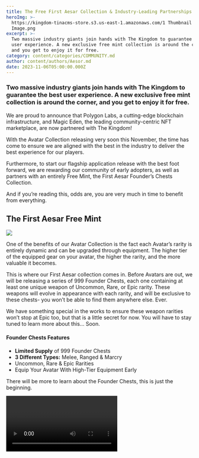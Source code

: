```yaml
---
title: The Free First Aesar Collection & Industry-Leading Partnerships
heroImg: >-
  https://kingdom-tinacms-store.s3.us-east-1.amazonaws.com/1 Thumbnail Heading
  Image.png
excerpt: >-
  Two massive industry giants join hands with The Kingdom to guarantee the best
  user experience. A new exclusive free mint collection is around the corner,
  and you get to enjoy it for free.
category: content/categories/COMMUNITY.md
author: content/authors/Aesor.md
date: 2023-11-06T05:00:00.000Z
---
```


### Two massive industry giants join hands with The Kingdom to guarantee the best user experience. A new exclusive free mint collection is around the corner, and you get to enjoy it for free.

We are proud to announce that Polygon Labs, a cutting-edge blockchain infrastructure, and Magic Eden, the leading community-centric NFT marketplace, are now partnered with The Kingdom!

With the Avatar Collection releasing very soon this November, the time has come to ensure we are aligned with the best in the industry to deliver the best experience for our players.

Furthermore, to start our flagship application release with the best foot forward, we are rewarding our community of early adopters, as well as partners with an entirely Free Mint, the First Aesar Founder’s Chests Collection.

And if you’re reading this, odds are, you are very much in time to benefit from everything.

## The First Aesar Free Mint

![](<https://kingdom-tinacms-store.s3.us-east-1.amazonaws.com/2 Founder Chest Image.png>)

One of the benefits of our Avatar Collection is the fact each Avatar’s rarity is entirely dynamic and can be upgraded through equipment. The higher tier of the equipped gear on your avatar, the higher the rarity, and the more valuable it becomes.

This is where our First Aesar collection comes in. Before Avatars are out, we will be releasing a series of 999 Founder Chests, each one containing at least one unique weapon of Uncommon, Rare, or Epic rarity. These weapons will evolve in appearance with each rarity, and will be exclusive to these chests- you won’t be able to find them anywhere else. Ever.

We have something special in the works to ensure these weapon rarities won’t stop at Epic too, but that is a little secret for now. You will have to stay tuned to learn more about this… Soon.

#### **Founder Chests Features**

* **Limited Supply** of 999 Founder Chests
* **3 Different Types:** Melee, Ranged & Marcry 
* Uncommon, Rare & Epic Rarities
* Equip Your Avatar With High-Tier Equipment Early

There will be more to learn about the Founder Chests, this is just the beginning. 

<video url="https://kingdom-tinacms-store.s3.us-east-1.amazonaws.com/CHEST_FINAL.mp4" />

#### **How do I become eligible to get a Founder Chest?**

It’s very simple. Go to our website at [the-kingdom.world](https://the-kingdom.world/), and create an account.

After that, simply participate in our Community Rewards program, and climb our leaderboard, you can check it at any time in your account portal.

Do you feel discouraged to participate, when some people are already deep within these rewards?

Don’t be, this is why:

**It only takes about 15 points to get to the Top 10!**\
\
At the time of writing, you can get 10 points by liking, commenting, and sharing our announcement post on Twitter.

Here are **3 other ways** you can **go beyond 15 points** within our Leaderboard:

* Reach the ‘Acolyte’ & ‘Proven’ Ranks on Discord = 10 Points
* Engage with 5 @TheKingdomWrld Tweets = 5 Points
* Play 1 Game Event With The Kingdom = 5 Points

That’s 20 points you can get rather quickly. It’s not too late to start at all, and you may even receive some Steam Gift Cards and Partner NFTs in the process whilst you’re at it. 

Now’s a great time to begin, and you’ll have fun in the process. We'll also be lifting quest caps, so those who have been participating all along can continue earning points for Quests such as Gaming with TK and creating Gaming Content!

## Magic Eden and Polygon Labs as Flagship Partners

![](<https://kingdom-tinacms-store.s3.us-east-1.amazonaws.com/Artboard 3.png>)

#### \*\*Now introducing Polygon Labs and Magic Eden as our new flagship partners! \*\*

We strongly believe Polygon Labs is moving the Web3 space in the right direction, by providing great user experiences with their low fees, secure operations, and a very scalable ecosystem to help us take The Kingdom to the next level. We have begun utilizing the Polygon ecosystem by first [integrating RMRK](https://blog.the-kingdom.world/posts/Partnership-Announcement-RMRK) Modular NFT technology into our avatar collection, giving our players full control over their assets, and we look forward to creating even more exciting possibilities through their technology!

Many games in Web3 utilize Polygon blockchains to deliver their experience to players right now. Learn more about this on their blog: [https://polygon.technology/blog-tags/gaming](https://polygon.technology/blog-tags/gaming) 

After all is said and done, it also quickly became important to have a great marketplace to showcase the creations that our community will come up with, and Magic Eden was the perfect fit. Their marketplace is not only elegant and beautifully designed, but it’s also community-centric and makes the discoverability of new collections feel much easier. We are sure our avatars will be displayed at their best through their marketplace. 

Magic Eden currently hosts countless great collections you can browse right now, check them out here: [https://magiceden.io/popular-collections](https://magiceden.io/popular-collections) 

Our new partners are completely aligned with our vision, just like we are with theirs: to provide an easily accessible, and high-quality experience to our users, many of which will be completely new to advanced blockchain technologies. 

#### **How does this benefit The Kingdom Players?**

These partnerships not only ensure we will have everything we need to make a smooth launch visible to everyone, but also the means to have a direct line to the latest technologies in Web3, to create the most enjoyable and functional products we can for our community.

One other aspect is longevity. The fact these two giants believe in our vision for the future of Web3 and The Kingdom gives us immense confidence in what we are building, and that we can completely transform the way players interact with Web3 technologies in gaming. We are immensely grateful for everything, and our partners for their valuable vote of confidence.

## It Doesn’t End Here

The First Aesar Collection and Avatar release are just the beginning. We have many surprises in store to elevate the possibility of our Avatars. Getting them in your hands to create and shape as you see fit is our very first step.

Stay tuned with everything that is happening with The Kingdom by creating an account at the-kingdom.world, and participating in our systems and events. 

We will talk to you again soon, Aesars. \
![](<https://kingdom-tinacms-store.s3.us-east-1.amazonaws.com/4 Last Image.png>)
